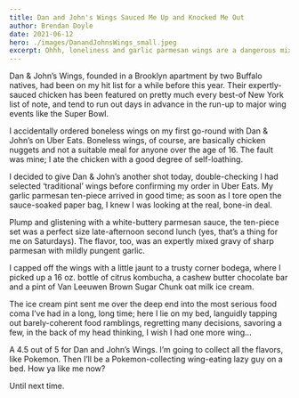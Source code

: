 ```yaml
---
title: Dan and John's Wings Sauced Me Up and Knocked Me Out
author: Brendan Doyle
date: 2021-06-12
hero: ./images/DanandJohnsWings_small.jpeg
excerpt: Ohhh, loneliness and garlic parmesan wings are a dangerous mix....
---
```

Dan & John’s Wings, founded in a Brooklyn apartment by two Buffalo natives, had been on my hit list for a while before this year. Their expertly-sauced chicken has been featured on pretty much every best-of New York list of note, and tend to run out days in advance in the run-up to major wing events like the Super Bowl.

I accidentally ordered boneless wings on my first go-round with Dan & John’s on Uber Eats. Boneless wings, of course, are basically chicken nuggets and not a suitable meal for anyone over the age of 16. The fault was mine; I ate the chicken with a good degree of self-loathing.

I decided to give Dan & John’s another shot today, double-checking I had selected ‘traditional’ wings before confirming my order in Uber Eats. My garlic parmesan ten-piece arrived in good time; as soon as I tore open the sauce-soaked paper bag, I knew I was looking at the real, bone-in deal.

Plump and glistening with a white-buttery parmesan sauce, the ten-piece set was a perfect size late-afternoon second lunch (yes, that’s a thing for me on Saturdays). The flavor, too, was an expertly mixed gravy of sharp parmesan with mildly pungent garlic.

I capped off the wings with a little jaunt to a trusty corner bodega, where I picked up a 16 oz. bottle of citrus kombucha, a cashew butter chocolate bar and a pint of Van Leeuwen Brown Sugar Chunk oat milk ice cream.

The ice cream pint sent me over the deep end into the most serious food coma I’ve had in a long, long time; here I lie on my bed, languidly tapping out barely-coherent food ramblings, regretting many decisions, savoring a few, in the back of my head thinking, I wish I had one more wing…

A 4.5 out of 5 for Dan and John’s Wings. I’m going to collect all the flavors, like Pokemon. Then I’ll be a Pokemon-collecting wing-eating lazy guy on a bed. How ya like me now?

Until next time.